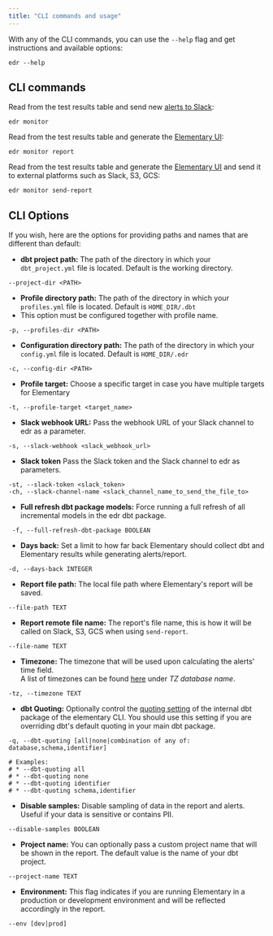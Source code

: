 ```yaml
---
title: "CLI commands and usage"
---
```


With any of the CLI commands, you can use the `--help` flag and get instructions and available options:

```shell
edr --help
```

## CLI commands

Read from the test results table and send new [alerts to Slack](/understand-elementary/elementary-alerts):

```shell
edr monitor
```

Read from the test results table and generate the [Elementary UI](/understand-elementary/elementary-report-ui):

```shell
edr monitor report
```

Read from the test results table and generate the [Elementary UI](/understand-elementary/elementary-report-ui) and send
it to external
platforms such as Slack, S3, GCS:

```shell
edr monitor send-report
```

## CLI Options

If you wish, here are the options for providing paths and names that are different than default:

- **dbt project path:**
  The path of the directory in which your `dbt_project.yml` file is located. Default is the working directory.

```shell
--project-dir <PATH>
```

- **Profile directory path:**
  The path of the directory in which your `profiles.yml` file is located. Default is `HOME_DIR/.dbt`
- This option must be configured together with profile name.

```shell
-p, --profiles-dir <PATH>
```

- **Configuration directory path:**
  The path of the directory in which your `config.yml` file is located. Default is `HOME_DIR/.edr`

```shell
-c, --config-dir <PATH>
```

- **Profile target:**
  Choose a specific target in case you have multiple targets for Elementary

```shell
-t, --profile-target <target_name>
```

- **Slack webhook URL:**
  Pass the webhook URL of your Slack channel to edr as a parameter.

```shell
-s, --slack-webhook <slack_webhook_url>
```

- **Slack token**
  Pass the Slack token and the Slack channel to edr as parameters.

```shell
-st, --slack-token <slack_token>
-ch, --slack-channel-name <slack_channel_name_to_send_the_file_to>
```

- **Full refresh dbt package models:**
  Force running a full refresh of all incremental models in the edr dbt package.

```shell
 -f, --full-refresh-dbt-package BOOLEAN
```

- **Days back:**
  Set a limit to how far back Elementary should collect dbt and Elementary results while generating alerts/report.

```shell
-d, --days-back INTEGER
```

- **Report file path:**
  The local file path where Elementary's report will be saved.

```shell
--file-path TEXT
```

- **Report remote file name:**
  The report's file name, this is how it will be called on Slack, S3, GCS when using `send-report`.

```shell
--file-name TEXT
```

- **Timezone:**
  The timezone that will be used upon calculating the alerts' time field.  
  A list of timezones can be found [here](https://en.wikipedia.org/wiki/List_of_tz_database_time_zones) under _TZ
  database name_.

```shell
-tz, --timezone TEXT
```

- **dbt Quoting:**
  Optionally control the [quoting setting](https://docs.getdbt.com/reference/project-configs/quoting) of the
  internal dbt package of the elementary CLI.
  You should use this setting if you are overriding dbt's default quoting in your main dbt package.

```shell
-q, --dbt-quoting [all|none|combination of any of: database,schema,identifier]

# Examples:
# * --dbt-quoting all
# * --dbt-quoting none
# * --dbt-quoting identifier
# * --dbt-quoting schema,identifier
```

- **Disable samples:**
  Disable sampling of data in the report and alerts.
  Useful if your data is sensitive or contains PII.

```shell
--disable-samples BOOLEAN
```

- **Project name:**
  You can optionally pass a custom project name that will be shown in the report.
  The default value is the name of your dbt project.

```shell
--project-name TEXT
```

- **Environment:**
  This flag indicates if you are running Elementary in a production or development environment and will be reflected
  accordingly in the report.

```shell
--env [dev|prod]
```
